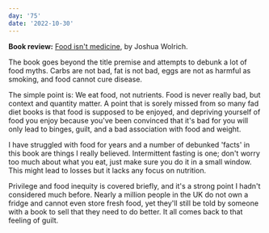 ```yaml
---
day: '75'
date: '2022-10-30'
---
```


**Book review:** [Food isn't medicine](https://www.goodreads.com/book/show/54531941-food-isn-t-medicine), by Joshua Wolrich.

The book goes beyond the title premise and attempts to debunk a lot of food myths. Carbs are not bad, fat is not bad, eggs are not as harmful as smoking, and food cannot cure disease.

The simple point is: We eat food, not nutrients. Food is never really bad, but context and quantity matter. A point that is sorely missed from so many fad diet books is that food is supposed to be enjoyed, and depriving yourself of food you enjoy because you've been convinced that it's bad for you will only lead to binges, guilt, and a bad association with food and weight.

I have struggled with food for years and a number of debunked 'facts' in this book are things I really believed. Intermittent fasting is one; don't worry too much about what you eat, just make sure you do it in a small window. This might lead to losses but it lacks any focus on nutrition.

Privilege and food inequity is covered briefly, and it's a strong point I hadn't considered much before. Nearly a million people in the UK do not own a fridge and cannot even store fresh food, yet they'll still be told by someone with a book to sell that they need to do better. It all comes back to that feeling of guilt.
